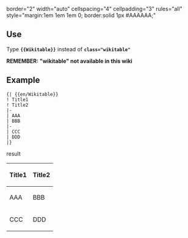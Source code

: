 border="2" width="auto" cellspacing="4" cellpadding="3" rules="all" style="margin:1em 1em 1em 0; border:solid 1px #AAAAAA;"<noinclude>
==Use==
Type '''<code><nowiki>{{</nowiki>Wikitable<nowiki>}}</nowiki></code>''' instead of '''<code>class="wikitable"</code>'''

'''REMEMBER: "wikitable" not available in this wiki'''

==Example==
<pre>
{| {{en/Wikitable}}
! Title1
! Title2
|-
| AAA
| BBB
|-
| CCC
| DDD
|}
</pre>
result
{| {{en/Wikitable}}
! Title1
! Title2
|-
| AAA
| BBB
|-
| CCC
| DDD
|}
</noinclude>
